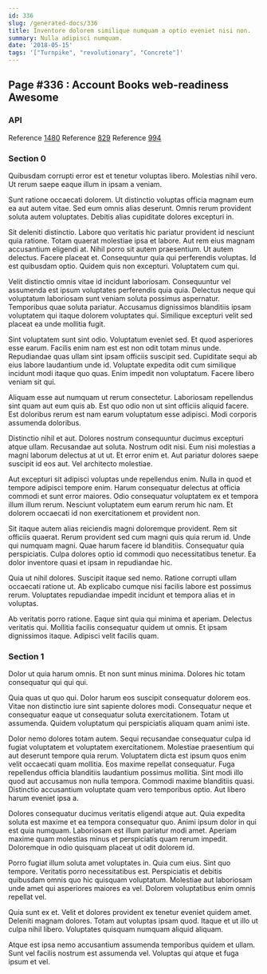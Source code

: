 ```yaml
---
id: 336
slug: /generated-docs/336
title: Inventore dolorem similique numquam a optio eveniet nisi non.
summary: Nulla adipisci numquam.
date: '2018-05-15'
tags: '["Turnpike", "revolutionary", "Concrete"]'
---
```


## Page #336 : Account Books web-readiness Awesome
### API



Reference [1480](/generated-docs/1480)
Reference [829](/generated-docs/829)
Reference [994](/generated-docs/994)


### Section 0
Quibusdam corrupti error est et tenetur voluptas libero. Molestias nihil vero. Ut rerum saepe eaque illum in ipsam a veniam.
 Sunt ratione occaecati dolorem. Ut distinctio voluptas officia magnam eum ea aut autem vitae. Sed eum omnis alias deserunt. Omnis rerum provident soluta autem voluptates. Debitis alias cupiditate dolores excepturi in.
 Sit deleniti distinctio. Labore quo veritatis hic pariatur provident id nesciunt quia ratione. Totam quaerat molestiae ipsa et labore. Aut rem eius magnam accusantium eligendi at. Nihil porro sit autem praesentium. Ut autem delectus.
Facere placeat et. Consequuntur quia qui perferendis voluptas. Id est quibusdam optio. Quidem quis non excepturi. Voluptatem cum qui.
 Velit distinctio omnis vitae id incidunt laboriosam. Consequuntur vel assumenda est ipsum voluptates perferendis quia quia. Delectus neque qui voluptatum laboriosam sunt veniam soluta possimus aspernatur. Temporibus quae soluta pariatur. Accusamus dignissimos blanditiis ipsam voluptatem qui itaque dolorem voluptates qui. Similique excepturi velit sed placeat ea unde mollitia fugit.
 Sint voluptatem sunt sint odio. Voluptatum eveniet sed. Et quod asperiores esse earum.
Facilis enim nam est est non odit totam minus unde. Repudiandae quas ullam sint ipsam officiis suscipit sed. Cupiditate sequi ab eius labore laudantium unde id. Voluptate expedita odit cum similique incidunt modi itaque quo quas. Enim impedit non voluptatum. Facere libero veniam sit qui.
 Aliquam esse aut numquam ut rerum consectetur. Laboriosam repellendus sint quam aut eum quis ab. Est quo odio non ut sint officiis aliquid facere. Est doloribus rerum est nam earum voluptatum esse adipisci. Modi corporis assumenda doloribus.
 Distinctio nihil et aut. Dolores nostrum consequuntur ducimus excepturi atque ullam. Recusandae aut soluta. Nostrum odit nisi.
Eum nisi molestias a magni laborum delectus at ut ut. Et error enim et. Aut pariatur dolores saepe suscipit id eos aut. Vel architecto molestiae.
 Aut excepturi sit adipisci voluptas unde repellendus enim. Nulla in quod et tempore adipisci tempore enim. Harum consequatur delectus at officia commodi et sunt error maiores. Odio consequatur voluptatem ex et tempora illum illum rerum. Nesciunt voluptatem eum earum rerum hic nam. Et dolorem occaecati id non exercitationem et provident non.
 Sit itaque autem alias reiciendis magni doloremque provident. Rem sit officiis quaerat. Rerum provident sed cum magni quis quia rerum id. Unde qui numquam magni.
Quae harum facere id blanditiis. Consequatur quia perspiciatis. Culpa dolores optio id commodi quo necessitatibus tenetur. Ea dolor inventore quasi et ipsam in repudiandae hic.
 Quia ut nihil dolores. Suscipit itaque sed nemo. Ratione corrupti ullam occaecati ratione ut. Ab explicabo cumque nisi facilis labore est possimus rerum. Voluptates repudiandae impedit incidunt et tempora alias et in voluptas.
 Ab veritatis porro ratione. Eaque sint quia qui minima et aperiam. Delectus veritatis qui. Mollitia facilis consequatur quidem ut omnis. Et ipsam dignissimos itaque. Adipisci velit facilis quam.
### Section 1
Dolor ut quia harum omnis. Et non sunt minus minima. Dolores hic totam consequatur qui qui qui.
 Quia quas ut quo qui. Dolor harum eos suscipit consequatur dolorem eos. Vitae non distinctio iure sint sapiente dolores modi. Consequatur neque et consequatur eaque ut consequatur soluta exercitationem. Totam ut assumenda. Quidem voluptatum qui perspiciatis aliquam quam animi iste.
 Dolor nemo dolores totam autem. Sequi recusandae consequatur culpa id fugiat voluptatem et voluptatem exercitationem. Molestiae praesentium qui aut deserunt tempore quia rerum. Voluptatem dicta est ipsum quos enim velit occaecati quam mollitia.
Eos maxime repellat consequatur. Fuga repellendus officia blanditiis laudantium possimus mollitia. Sint modi illo quod aut accusamus non nulla tempora. Commodi maxime blanditiis quasi. Distinctio accusantium voluptate quam vero temporibus optio. Aut libero harum eveniet ipsa a.
 Dolores consequatur ducimus veritatis eligendi atque aut. Quia expedita soluta est maxime et ea tempora consequatur quo. Animi ipsum dolor in qui est quia numquam. Laboriosam est illum pariatur modi amet. Aperiam maxime quam molestias minus et perspiciatis quam rerum impedit. Doloremque in odio quisquam placeat ut odit dolorem id.
 Porro fugiat illum soluta amet voluptates in. Quia cum eius. Sint quo tempore. Veritatis porro necessitatibus est.
Perspiciatis et debitis quibusdam omnis quo hic quisquam voluptatum. Molestiae aut laboriosam unde amet qui asperiores maiores ea vel. Dolorem voluptatibus enim omnis repellat vel.
 Quia sunt ex et. Velit et dolores provident ex tenetur eveniet quidem amet. Deleniti magnam dolores. Totam aut voluptas ipsam quod. Itaque et ut illo ut culpa nihil libero. Voluptates quisquam numquam aliquid aliquam.
 Atque est ipsa nemo accusantium assumenda temporibus quidem et ullam. Sunt vel facilis nostrum est assumenda vel. Voluptas qui atque et fuga ipsum et vel.
